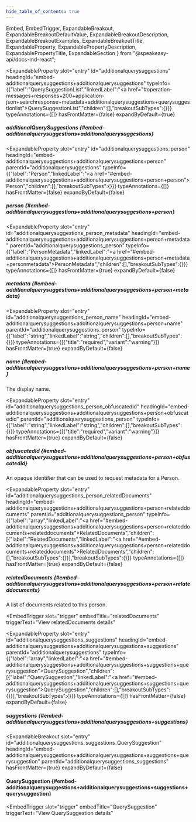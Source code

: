 ```yaml
---
hide_table_of_contents: true
---
```

  Embed,
  EmbedTrigger,
  ExpandableBreakout,
  ExpandableBreakoutDefaultValue,
  ExpandableBreakoutDescription,
  ExpandableBreakoutExamples,
  ExpandableBreakoutTitle,
  ExpandableProperty,
  ExpandablePropertyDescription,
  ExpandablePropertyTitle,
  ExpandableSection
} from "@speakeasy-api/docs-md-react";

<ExpandableSection>

<ExpandableProperty
  slot="entry"
  id="additionalquerysuggestions"
  headingId="embed-additionalquerysuggestions+additionalquerysuggestions"
  typeInfo={{"label":"QuerySuggestionList","linkedLabel":"<a href=\"#operation-messages+responses+200+application-json+searchresponse+metadata+additionalquerysuggestions+querysuggestionlist\">QuerySuggestionList</a>","children":[],"breakoutSubTypes":{}}}
  typeAnnotations={[]}
  hasFrontMatter={false}
  expandByDefault={true}
>

<ExpandablePropertyTitle slot="title">

##### additionalQuerySuggestions \{#embed-additionalquerysuggestions+additionalquerysuggestions\}

</ExpandablePropertyTitle>

</ExpandableProperty>

<ExpandableProperty
  slot="entry"
  id="additionalquerysuggestions_person"
  headingId="embed-additionalquerysuggestions+additionalquerysuggestions+person"
  parentId="additionalquerysuggestions"
  typeInfo={{"label":"Person","linkedLabel":"<a href=\"#embed-additionalquerysuggestions+additionalquerysuggestions+person+person\">Person</a>","children":[],"breakoutSubTypes":{}}}
  typeAnnotations={[]}
  hasFrontMatter={false}
  expandByDefault={false}
>

<ExpandablePropertyTitle slot="title">

##### person \{#embed-additionalquerysuggestions+additionalquerysuggestions+person\}

</ExpandablePropertyTitle>

</ExpandableProperty>

<ExpandableProperty
  slot="entry"
  id="additionalquerysuggestions_person_metadata"
  headingId="embed-additionalquerysuggestions+additionalquerysuggestions+person+metadata"
  parentId="additionalquerysuggestions_person"
  typeInfo={{"label":"PersonMetadata","linkedLabel":"<a href=\"#embed-additionalquerysuggestions+additionalquerysuggestions+person+metadata+personmetadata\">PersonMetadata</a>","children":[],"breakoutSubTypes":{}}}
  typeAnnotations={[]}
  hasFrontMatter={true}
  expandByDefault={false}
>

<ExpandablePropertyTitle slot="title">

##### metadata \{#embed-additionalquerysuggestions+additionalquerysuggestions+person+metadata\}

</ExpandablePropertyTitle>

<Embed slot="embed">

<EmbedTrigger slot="trigger" embedTitle="metadata" triggerText="View metadata details">

<Embedmetadata />

</EmbedTrigger>

</Embed>

</ExpandableProperty>

<ExpandableProperty
  slot="entry"
  id="additionalquerysuggestions_person_name"
  headingId="embed-additionalquerysuggestions+additionalquerysuggestions+person+name"
  parentId="additionalquerysuggestions_person"
  typeInfo={{"label":"string","linkedLabel":"string","children":[],"breakoutSubTypes":{}}}
  typeAnnotations={[{"title":"required","variant":"warning"}]}
  hasFrontMatter={true}
  expandByDefault={false}
>

<ExpandablePropertyTitle slot="title">

##### name \{#embed-additionalquerysuggestions+additionalquerysuggestions+person+name\}

</ExpandablePropertyTitle>

<ExpandablePropertyDescription slot="description">

The display name.

</ExpandablePropertyDescription>

</ExpandableProperty>

<ExpandableProperty
  slot="entry"
  id="additionalquerysuggestions_person_obfuscatedId"
  headingId="embed-additionalquerysuggestions+additionalquerysuggestions+person+obfuscatedid"
  parentId="additionalquerysuggestions_person"
  typeInfo={{"label":"string","linkedLabel":"string","children":[],"breakoutSubTypes":{}}}
  typeAnnotations={[{"title":"required","variant":"warning"}]}
  hasFrontMatter={true}
  expandByDefault={false}
>

<ExpandablePropertyTitle slot="title">

##### obfuscatedId \{#embed-additionalquerysuggestions+additionalquerysuggestions+person+obfuscatedid\}

</ExpandablePropertyTitle>

<ExpandablePropertyDescription slot="description">

An opaque identifier that can be used to request metadata for a Person.

</ExpandablePropertyDescription>

</ExpandableProperty>

<ExpandableProperty
  slot="entry"
  id="additionalquerysuggestions_person_relatedDocuments"
  headingId="embed-additionalquerysuggestions+additionalquerysuggestions+person+relateddocuments"
  parentId="additionalquerysuggestions_person"
  typeInfo={{"label":"array","linkedLabel":"<a href=\"#embed-additionalquerysuggestions+additionalquerysuggestions+person+relateddocuments+relateddocuments\">RelatedDocuments</a>","children":[{"label":"RelatedDocuments","linkedLabel":"<a href=\"#embed-additionalquerysuggestions+additionalquerysuggestions+person+relateddocuments+relateddocuments\">RelatedDocuments</a>","children":[],"breakoutSubTypes":{}}],"breakoutSubTypes":{}}}
  typeAnnotations={[]}
  hasFrontMatter={true}
  expandByDefault={false}
>

<ExpandablePropertyTitle slot="title">

##### relatedDocuments \{#embed-additionalquerysuggestions+additionalquerysuggestions+person+relateddocuments\}

</ExpandablePropertyTitle>

<ExpandablePropertyDescription slot="description">

A list of documents related to this person.

</ExpandablePropertyDescription>

<Embed slot="embed">

<EmbedTrigger
  slot="trigger"
  embedTitle="relatedDocuments"
  triggerText="View relatedDocuments details"
>

<Embedrelateddocuments />

</EmbedTrigger>

</Embed>

</ExpandableProperty>

<ExpandableProperty
  slot="entry"
  id="additionalquerysuggestions_suggestions"
  headingId="embed-additionalquerysuggestions+additionalquerysuggestions+suggestions"
  parentId="additionalquerysuggestions"
  typeInfo={{"label":"array","linkedLabel":"<a href=\"#embed-additionalquerysuggestions+additionalquerysuggestions+suggestions+querysuggestion\">QuerySuggestion</a>","children":[{"label":"QuerySuggestion","linkedLabel":"<a href=\"#embed-additionalquerysuggestions+additionalquerysuggestions+suggestions+querysuggestion\">QuerySuggestion</a>","children":[],"breakoutSubTypes":{}}],"breakoutSubTypes":{}}}
  typeAnnotations={[]}
  hasFrontMatter={false}
  expandByDefault={false}
>

<ExpandablePropertyTitle slot="title">

##### suggestions \{#embed-additionalquerysuggestions+additionalquerysuggestions+suggestions\}

</ExpandablePropertyTitle>

</ExpandableProperty>

<ExpandableBreakout
  slot="entry"
  id="additionalquerysuggestions_suggestions_QuerySuggestion"
  headingId="embed-additionalquerysuggestions+additionalquerysuggestions+suggestions+querysuggestion"
  parentId="additionalquerysuggestions_suggestions"
  hasFrontMatter={true}
  expandByDefault={false}
>

<ExpandableBreakoutTitle slot="title">

#### QuerySuggestion \{#embed-additionalquerysuggestions+additionalquerysuggestions+suggestions+querysuggestion\}

</ExpandableBreakoutTitle>

<ExpandableBreakoutDescription slot="description">

</ExpandableBreakoutDescription>

<ExpandableBreakoutExamples slot="examples">

</ExpandableBreakoutExamples>

<ExpandableBreakoutDefaultValue slot="defaultValue">

</ExpandableBreakoutDefaultValue>

<Embed slot="embed">

<EmbedTrigger
  slot="trigger"
  embedTitle="QuerySuggestion"
  triggerText="View QuerySuggestion details"
>

<Embedquerysuggestion />

</EmbedTrigger>

</Embed>

</ExpandableBreakout>

</ExpandableSection>